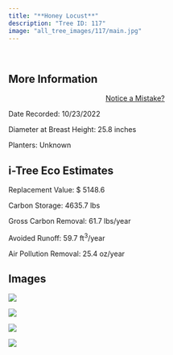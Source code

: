 ```yaml
---
title: "**Honey Locust**"
description: "Tree ID: 117"
image: "all_tree_images/117/main.jpg"
---
```


<br>

## **More Information**
::: column-margin
<center><a class="button" href="https://forms.gle/W6f5nwYxrM33hF4f7">Notice a Mistake?</a></center>
:::


Date Recorded:  10/23/2022

Diameter at Breast Height:  25.8  inches

Planters:  Unknown

## **i-Tree Eco Estimates**


 Replacement Value: $ 5148.6

 Carbon Storage:  4635.7  lbs

 Gross Carbon Removal:  61.7  lbs/year

 Avoided Runoff:  59.7  ft<sup>3</sup>/year

 Air Pollution Removal:  25.4  oz/year

## **Images**


 ![](all_tree_images/117/IMG_6812.jpg)

 ![](all_tree_images/117/IMG_6814.jpg)

 ![](all_tree_images/117/IMG_6815.jpg)

 ![](all_tree_images/117/main.jpg)
